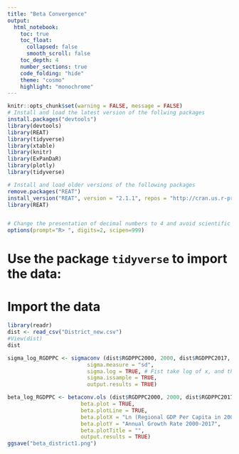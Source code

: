 ---
title: "Beta Convergence"
output: 
  html_notebook:
    toc: true
    toc_float:
      collapsed: false
      smooth_scroll: false
    toc_depth: 4
    number_sections: true
    code_folding: "hide"
    theme: "cosmo"
    highlight: "monochrome"
---

```{r setup}
knitr::opts_chunk$set(warning = FALSE, message = FALSE)
# Install and load the latest version of the follwing packages
install.packages("devtools")
library(devtools)
library(REAT)
library(tidyverse)
library(xtable)
library(knitr)
library(ExPanDaR)
library(plotly)
library(tidyverse)

# Install and load older versions of the following packages
remove.packages("REAT")
install_version("REAT", version = "2.1.1", repos = "http://cran.us.r-project.org")
library(REAT)


# Change the presentation of decimal numbers to 4 and avoid scientific notation
options(prompt="R> ", digits=2, scipen=999)
```


# Use the package `tidyverse` to import the data:

# Import the data

```{r}
library(readr)
dist <- read_csv("District_new.csv")
#View(dist)
dist

```

```{r}
sigma_log_RGDPPC <- sigmaconv (dist$RGDPPC2000, 2000, dist$RGDPPC2017, 2017,
                         sigma.measure = "sd",
                         sigma.log = TRUE, # Fist take log of x, and then do the analysis
                         sigma.issample = TRUE,
                         output.results = TRUE)
```

```{r}
beta_log_RGDPPC <- betaconv.ols (dist$RGDPPC2000, 2000, dist$RGDPPC2017, 2017,
                       beta.plot = TRUE,
                       beta.plotLine = TRUE,
                       beta.plotX = "Ln (Regional GDP Per Capita in 2000)", 
                       beta.plotY = "Annual Growth Rate 2000-2017", 
                       beta.plotTitle = "",
                       output.results = TRUE)
ggsave("beta_district1.png")
```